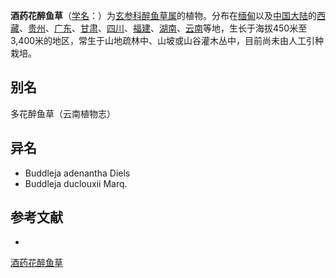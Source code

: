 {{Speciesbox
| name = 酒药花醉鱼草
| status = 
| status_system = 
| image =
| genus = Buddleja
| species = myriantha
| authority = Diels
}}

'''酒药花醉鱼草'''（[[学名|学名]]：{{lang|la|''Buddleja myriantha''}}）为[[玄参科|玄参科]][[醉鱼草属|醉鱼草属]]的植物。分布在[[缅甸|缅甸]]以及[[中国大陆|中国大陆]]的[[西藏|西藏]]、[[贵州|贵州]]、[[广东|广东]]、[[甘肃|甘肃]]、[[四川|四川]]、[[福建|福建]]、[[湖南|湖南]]、[[云南|云南]]等地，生长于海拔450米至3,400米的地区，常生于山地疏林中、山坡或山谷灌木丛中，目前尚未由人工引种栽培。

== 别名 ==
多花醉鱼草（云南植物志）

== 异名 ==
* Buddleja adenantha Diels
* Buddleja duclouxii Marq.

== 参考文献 ==
<div class="references-small">
* {{cite web| url =http://www.bioinfo.cn/db05/KmzwSpecies.php?action=view&id=2968| title =酒药花醉鱼草| work =《中国高等植物数据库全库》| publisher =中国科学院微生物研究所| author =昆明植物研究所| accessdate =2009-02-23| deadurl =yes| archiveurl =https://web.archive.org/web/20160305031457/http://www.bioinfo.cn/db05/KmzwSpecies.php?action=view&id=2968| archivedate =2016-03-05}}
</div>
{{Taxonbar|from=Q4984688}}

[[Category:醉鱼草属|酒药花醉鱼草]]